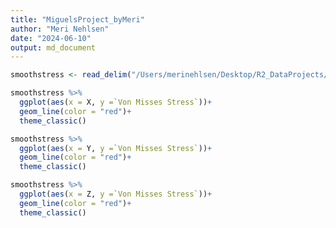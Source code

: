 ```yaml
---
title: "MiguelsProject_byMeri"
author: "Meri Nehlsen"
date: "2024-06-10"
output: md_document
---
```

```r
smoothstress <- read_delim("/Users/merinehlsen/Desktop/R2_DataProjects/R2_Data Projects/smooth_stress_tensor.csv")
```

```r
smoothstress %>% 
  ggplot(aes(x = X, y =`Von Misses Stress`))+
  geom_line(color = "red")+
  theme_classic()

```

```r
smoothstress %>% 
  ggplot(aes(x = Y, y =`Von Misses Stress`))+
  geom_line(color = "red")+
  theme_classic()

```

```r
smoothstress %>% 
  ggplot(aes(x = Z, y =`Von Misses Stress`))+
  geom_line(color = "red")+
  theme_classic()

```




